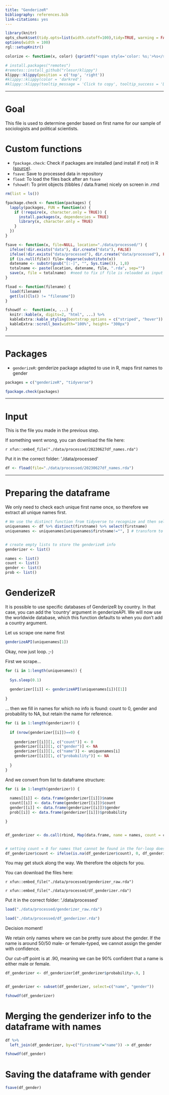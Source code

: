 ```yaml
---
title: "GenderizeR"
bibliography: references.bib
link-citations: yes
---
```



  
```r
library(knitr)
opts_chunk$set(tidy.opts=list(width.cutoff=100),tidy=TRUE, warning = FALSE, message = FALSE,comment = "#>", cache=TRUE, class.source=c("test"), class.output=c("test2"), cache.lazy = FALSE)
options(width = 100) 
rgl::setupKnitr()

colorize <- function(x, color) {sprintf("<span style='color: %s;'>%s</span>", color, x) }

```

```r
# install.packages("remotes")
#remotes::install_github("rlesur/klippy")
klippy::klippy(position = c('top', 'right'))
#klippy::klippy(color = 'darkred')
#klippy::klippy(tooltip_message = 'Click to copy', tooltip_success = 'Done')
```


----

# Goal

This file is used to determine gender based on first name for our sample of sociologists and political scientists. 



# Custom functions

- `fpackage.check`: Check if packages are installed (and install if not) in R ([source](https://vbaliga.github.io/verify-that-r-packages-are-installed-and-loaded/)).  
- `fsave`: Save to processed data in repository  
- `fload`: To load the files back after an `fsave`  
- `fshowdf`: To print objects (tibbles / data.frame) nicely on screen in .rmd  


```r

rm(list = ls())

fpackage.check <- function(packages) {
  lapply(packages, FUN = function(x) {
    if (!require(x, character.only = TRUE)) {
      install.packages(x, dependencies = TRUE)
      library(x, character.only = TRUE)
    }
  })
}

fsave <- function(x, file=NULL, location="./data/processed/") {
  ifelse(!dir.exists("data"), dir.create("data"), FALSE)
  ifelse(!dir.exists("data/processed"), dir.create("data/processed"), FALSE)
  if (is.null(file)) file= deparse(substitute(x))
  datename <- substr(gsub("[:-]", "", Sys.time()), 1,8)  
  totalname <- paste(location, datename, file, ".rda", sep="")
  save(x, file = totalname)  #need to fix if file is reloaded as input name, not as x. 
}

fload <- function(filename) {
  load(filename)
  get(ls()[ls() != "filename"])
}

fshowdf <-  function(x, ...) {
  knitr::kable(x, digits=2, "html", ...) %>%
  kableExtra::kable_styling(bootstrap_options = c("striped", "hover")) %>%
  kableExtra::scroll_box(width="100%", height= "300px")
} 

```


---  

# Packages

- `genderizeR`: genderize package adapted to use in R, maps first names to gender


```r

packages = c("genderizeR", "tidyverse")

fpackage.check(packages)

```


--- 

# Input

This is the file you made in the previous step. 

If something went wrong, you can download the file here: 

`r xfun::embed_file("./data/processed/20230627df_names.rda")`  

Put it in the correct folder: './data/processed' 

```r

df <- fload(file="./data/processed/20230627df_names.rda")

```



---



# Preparing the dataframe

We only need to check each unique first name once, so therefore we extract all unique names first. 

```r
# We use the distinct function from tidyverse to recognize and then select only unique entries in the first name object
uniquenames <- df %>% distinct(firstname) %>% select(firstname)
uniquenames <- uniquenames[uniquenames$firstname!="", ] # transform to character vector


# create empty lists to store the genderizeR info
genderizer <- list()

names <- list()
count <- list()
gender <- list()
prob <- list()
```



# GenderizeR 

It is possible to use specific databases of GenderizeR by country. In that case, you can add the 'country' argument in genderizeAPI. We will now use the worldwide database, which this function defaults to when you don't add a country argument. 

Let us scrape one name first  

```r
genderizeAPI(uniquenames[1])
```
Okay, now just loop. ;-)

First we scrape...


```r
for (i in 1:length(uniquenames)) {
  
  Sys.sleep(0.1)
  
  genderizer[[i]] <- genderizeAPI(uniquenames[i])[[1]]
  
}
```

... then we fill in names for which no info is found: count to 0, gender and probability to NA, but retain the name for reference. 

```r
for (i in 1:length(genderizer)) {
  
  if (nrow(genderizer[[i]])==0) {
    
    genderizer[[i]][1, c("count")] <- 0
    genderizer[[i]][1, c("gender")] <- NA
    genderizer[[i]][1, c("name")] <- uniquenames[i]
    genderizer[[i]][1, c("probability")] <- NA
    
  }
}
```

And we convert from list to dataframe structure:  

```r

for (i in 1:length(genderizer)) {
  
  names[[i]] <- data.frame(genderizer[[i]])$name
  count[[i]] <- data.frame(genderizer[[i]])$count
  gender[[i]] <- data.frame(genderizer[[i]])$gender
  prob[[i]] <- data.frame(genderizer[[i]])$probability

}


df_genderizer <- do.call(rbind, Map(data.frame, name = names, count = count, gender = gender, probability = prob)) 


# setting count = 0 for names that cannot be found in the for-loop does not work well
df_genderizer$count <- ifelse(is.na(df_genderizer$count), 0, df_genderizer$count)
```


<!--- 
Intermittent save (for us, remove before WS)
```r
save(genderizer, file = "data/processed/genderizer_raw.rda")

save(df_genderizer, file = "data/processed/df_genderizer.rda")

```
---> 

You may get stuck along the way. We therefore the objects for you. 

You can download the files here: 

`r xfun::embed_file("./data/processed/genderizer_raw.rda")`  

`r xfun::embed_file("./data/processed/df_genderizer.rda")`  

Put it in the correct folder: './data/processed' 

```r
load("./data/processed/genderizer_raw.rda")

load("./data/processed/df_genderizer.rda")
```


Decision moment! 

We retain only names where we can be pretty sure about the gender. If the name is around 50/50 male- or female-typed, we cannot assign the gender with confidence.

Our cut-off point is at .90, meaning we can be 90% confident that a name is either male or female.

```r
df_genderizer <- df_genderizer[df_genderizer$probability>.9, ]


df_genderizer <- subset(df_genderizer, select=c("name", "gender"))

fshowdf(df_genderizer)
```



# Merging the genderizer info to the dataframe with names

```r

df %>%
  left_join(df_genderizer, by=c("firstname"="name")) -> df_gender

fshowdf(df_gender)
```


# Saving the dataframe with gender

```r

fsave(df_gender)

```

